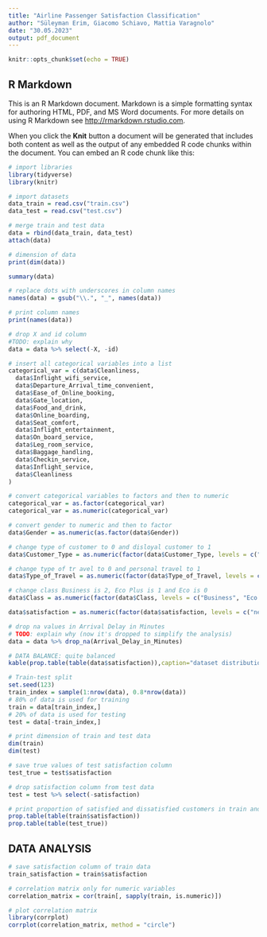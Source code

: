 ---
title: "Airline Passenger Satisfaction Classification"
author: "Süleyman Erim, Giacomo Schiavo, Mattia Varagnolo"
date: "30.05.2023"
output: pdf_document
---

```{r setup, include=FALSE}
knitr::opts_chunk$set(echo = TRUE)
```

## R Markdown

This is an R Markdown document. Markdown is a simple formatting syntax for authoring HTML, PDF, and MS Word documents. For more details on using R Markdown see <http://rmarkdown.rstudio.com>.

When you click the **Knit** button a document will be generated that includes both content as well as the output of any embedded R code chunks within the document. You can embed an R code chunk like this:



```{r message=FALSE}
# import libraries
library(tidyverse)
library(knitr)
```


```{r message=FALSE}
# import datasets
data_train = read.csv("train.csv")
data_test = read.csv("test.csv")
```

```{r, message=FALSE}
# merge train and test data
data = rbind(data_train, data_test)
attach(data)
```



```{r}
# dimension of data
print(dim(data))
```


```{r echo = FALSE}
summary(data)
```

```{r}
# replace dots with underscores in column names
names(data) = gsub("\\.", "_", names(data))
```

```{r}
# print column names
print(names(data))
```


```{r}
# drop X and id column
#TODO: explain why
data = data %>% select(-X, -id)
```


```{r}
# insert all categorical variables into a list
categorical_var = c(data$Cleanliness,
  data$Inflight_wifi_service,
  data$Departure_Arrival_time_convenient,
  data$Ease_of_Online_booking,
  data$Gate_location,
  data$Food_and_drink,
  data$Online_boarding,
  data$Seat_comfort,
  data$Inflight_entertainment,
  data$On_board_service,
  data$Leg_room_service,
  data$Baggage_handling,
  data$Checkin_service,
  data$Inflight_service,
  data$Cleanliness
)

# convert categorical variables to factors and then to numeric
categorical_var = as.factor(categorical_var)
categorical_var = as.numeric(categorical_var)

# convert gender to numeric and then to factor
data$Gender = as.numeric(as.factor(data$Gender))

# change type of customer to 0 and disloyal customer to 1
data$Customer_Type = as.numeric(factor(data$Customer_Type, levels = c("Loyal Customer", "disloyal Customer"))) - 1

# change type of tr avel to 0 and personal travel to 1
data$Type_of_Travel = as.numeric(factor(data$Type_of_Travel, levels = c("Personal Travel", "Business travel"))) - 1

# change class Business is 2, Eco Plus is 1 and Eco is 0
data$Class = as.numeric(factor(data$Class, levels = c("Business", "Eco Plus", "Eco"))) - 1

data$satisfaction = as.numeric(factor(data$satisfaction, levels = c("neutral or dissatisfied", "satisfied"))) - 1
```


```{r}
# drop na values in Arrival Delay in Minutes
# TODO: explain why (now it's dropped to simplify the analysis)
data = data %>% drop_na(Arrival_Delay_in_Minutes)

```

```{r}
# DATA BALANCE: quite balanced
kable(prop.table(table(data$satisfaction)),caption="dataset distribution",col.names = c("Satisfaction","Frequency"))

```

```{r}
# Train-test split
set.seed(123)
train_index = sample(1:nrow(data), 0.8*nrow(data))
# 80% of data is used for training
train = data[train_index,]
# 20% of data is used for testing
test = data[-train_index,]

# print dimension of train and test data
dim(train)
dim(test)
```

```{r}
# save true values of test satisfaction column
test_true = test$satisfaction
```

```{r}
# drop satisfaction column from test data
test = test %>% select(-satisfaction)
```

```{r}
# print proportion of satisfied and dissatisfied customers in train and test data
prop.table(table(train$satisfaction))
prop.table(table(test_true))
```

## DATA ANALYSIS

```{r}
# save satisfaction column of train data
train_satisfaction = train$satisfaction
```


```{r}
# correlation matrix only for numeric variables
correlation_matrix = cor(train[, sapply(train, is.numeric)])
```


```{r}
# plot correlation matrix
library(corrplot)
corrplot(correlation_matrix, method = "circle")
```

